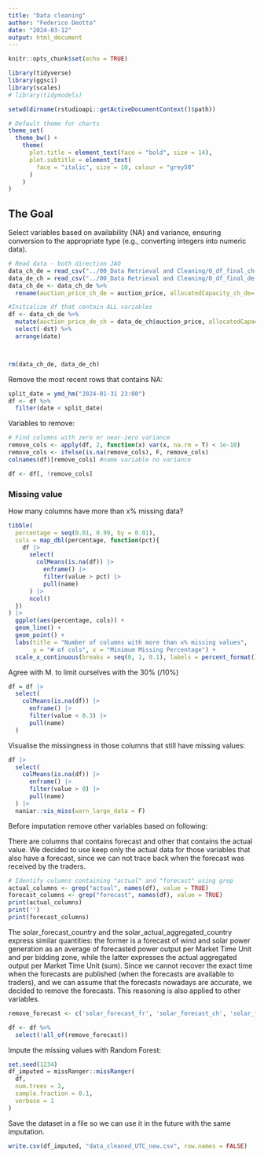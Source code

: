 ```yaml
---
title: "Data cleaning"
author: "Federico Deotto"
date: "2024-03-12"
output: html_document
---
```


```r
knitr::opts_chunk$set(echo = TRUE)

library(tidyverse)
library(ggsci)
library(scales)
# library(tidymodels)

setwd(dirname(rstudioapi::getActiveDocumentContext()$path))

# Default theme for charts
theme_set(
  theme_bw() +
    theme(  
      plot.title = element_text(face = "bold", size = 14),
      plot.subtitle = element_text(
        face = "italic", size = 10, colour = "grey50"
      )
    )
)

```

## The Goal

Select variables based on availability (NA) and variance, ensuring conversion to the appropriate type (e.g., converting integers into numeric data).

```r
# Read data - both direction JAO
data_ch_de = read_csv("../00_Data Retrieval and Cleaning/0_df_final_ch-de_UTC.csv")
data_de_ch = read_csv("../00_Data Retrieval and Cleaning/0_df_final_de-ch_UTC.csv")
data_ch_de <- data_ch_de %>%
  rename(auction_price_ch_de = auction_price, allocatedCapacity_ch_de= allocatedCapacity, ATC_ch_de= ATC )

#Initialize df that contain ALL variables
df <- data_ch_de %>% 
  mutate(auction_price_de_ch = data_de_ch$auction_price, allocatedCapacity_de_ch= data_de_ch$allocatedCapacity, ATC_de_ch= data_de_ch$ATC) %>% 
  select(-dst) %>% 
  arrange(date)



rm(data_ch_de, data_de_ch)
```


Remove the most recent rows that contains NA:
```r
split_date = ymd_hm("2024-01-31 23:00")
df <- df %>% 
  filter(date < split_date)
```



Variables to remove:

```r
# Find columns with zero or near-zero variance
remove_cols <- apply(df, 2, function(x) var(x, na.rm = T) < 1e-10)
remove_cols <- ifelse(is.na(remove_cols), F, remove_cols)
colnames(df)[remove_cols] #name variable no variance

df <- df[, !remove_cols]
```
### Missing value

How many columns have more than x% missing data?

```r
tibble(
  percentage = seq(0.01, 0.99, by = 0.01),
  cols = map_dbl(percentage, function(pct){
    df |> 
      select(
        colMeans(is.na(df)) |> 
          enframe() |>
          filter(value > pct) |> 
          pull(name) 
      ) |> 
      ncol()
  })
) |> 
  ggplot(aes(percentage, cols)) +
  geom_line() +
  geom_point() +
  labs(title = "Number of columns with more than x% missing values",
       y = "# of cols", x = "Minimum Missing Percentage") +
  scale_x_continuous(breaks = seq(0, 1, 0.1), labels = percent_format())
```

Agree with M. to limit ourselves with the 30% (/10%)

```r
df = df |> 
  select(
    colMeans(is.na(df)) |> 
      enframe() |>
      filter(value < 0.3) |> 
      pull(name) 
  )
```

Visualise the missingness in those columns that still have missing values:

```r
df |> 
  select(
    colMeans(is.na(df)) |> 
      enframe() |>
      filter(value > 0) |> 
      pull(name)
  ) |> 
  naniar::vis_miss(warn_large_data = F)
```


Before imputation remove other variables based on following:

There are columns that contains forecast and other that contains the actual value.
We decided to use keep only the actual data for those variables that also have  a forecast, since we can not trace back when the forecast was received by the traders.

```r
# Identify columns containing "actual" and "forecast" using grep
actual_columns <- grep("actual", names(df), value = TRUE)
forecast_columns <- grep("forecast", names(df), value = TRUE)
print(actual_columns)
print('')
print(forecast_columns)
```

The solar_forecast_country and the solar_actual_aggregated_country express similar quantities: the former is a forecast of wind and solar power generation as an average of forecasted power output per Market Time Unit and per bidding zone, while the latter expresses the actual aggregated output per Market Time Unit (sum). Since we cannot recover the exact time when the forecasts are published (when the forecasts are available to traders), and we can assume that the forecasts nowadays are accurate, we decided to remove the forecasts. This reasoning is also applied to other variables.


```r
remove_forecast <- c('solar_forecast_fr', 'solar_forecast_ch', 'solar_forecast_it','solar_forecast_at', 'wind_offshore_forecast_de', 'wind_onshore_forecast_de', 'wind_onshore_forecast_ch', 'wind_onshore_forecast_at')

df <- df %>% 
  select(!all_of(remove_forecast))
```


Impute the missing values with Random Forest:

```r
set.seed(1234)
df_imputed = missRanger::missRanger(
  df,
  num.trees = 3,
  sample.fraction = 0.1,
  verbose = 1
)
```


Save the dataset in a file so we can use it in the future with the same imputation.

```r
write.csv(df_imputed, "data_cleaned_UTC_new.csv", row.names = FALSE)
```